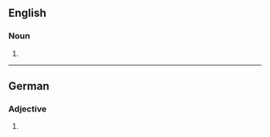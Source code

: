 ==English==

===Noun===
{{head|en|noun form}}

# {{plural of|aerobe|lang=en}}

----

==German==

===Adjective===
{{head|de|adjective form}}

# {{inflection of|de|aerob||str//mix|nom//acc|n|s}}